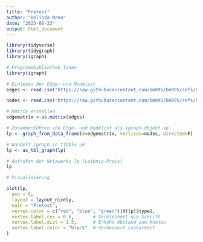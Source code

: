 ---
title: "Pretest"
author: "Belinda Mann"
date: "2025-06-23"
output: html_document
---
```{r Setup, message=FALSE, warning=FALSE, paged.print=FALSE}
library(tidyverse)
library(tidygraph)
library(igraph)
```

```{r Netzwerk einlesen}
# Programmbibliothek laden
library(igraph)

# Einlesen der Edge- und Nodelist
edges <- read.csv("https://raw.githubusercontent.com/bm095/bm095/refs/heads/main/pretest/prestest_edgelist.csv", header=T, as.is=T, sep = ",")

nodes <- read.csv("https://raw.githubusercontent.com/bm095/bm095/refs/heads/main/pretest/pretest_nodelist.csv", header=T, as.is=T, sep = ",")

# Matrix erstellen
edgematrix <-as.matrix(edges)

# Zusammenführen von Edge- und Nodelist als igraph-Objekt sp
lp <- graph_from_data_frame(d=edgematrix, vertices=nodes, directed=F)

# Wandelt igraph in tibble um
lp <- as_tbl_graph(lp)

# Aufrufen der Netzwerks lp (Leibniz-Preis) 
lp
```

```{r Viusalisierung}

# Visualisierung 

plot(lp, 
  asp = 0,
  layout = layout_nicely,
  main = "Pretest", 
  vertex.color = c("red", "blue", "green")[V(lp)$type],
  vertex.label.cex = 0.6,       # Verkleinert die Schrift
  vertex.label.dist = 1.5,      # Erhöht Abstand zum Knoten
  vertex.label.color = "black"  # Verbessert Lesbarkeit
)

```